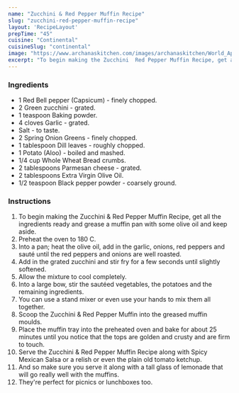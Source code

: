 ---
name: "Zucchini & Red Pepper Muffin Recipe"
slug: "zucchini-red-pepper-muffin-recipe"
layout: 'RecipeLayout'
prepTime: "45"
cuisine: "Continental"
cuisineSlug: "continental"
image: "https://www.archanaskitchen.com/images/archanaskitchen/World_Appetizers/zucchini_bell_pepper_muffin_cheese_recipe_party_snack_shutterstock_178467842.jpg"
excerpt: "To begin making the Zucchini  Red Pepper Muffin Recipe, get all the ingredients ready and grease a muffin pan with some olive oil and keep aside"
---

### Ingredients

- 1 Red Bell pepper (Capsicum) - finely chopped.
- 2 Green zucchini - grated.
- 1 teaspoon Baking powder.
- 4 cloves Garlic - grated.
- Salt - to taste.
- 2 Spring Onion Greens - finely chopped.
- 1 tablespoon Dill leaves - roughly chopped.
- 1 Potato (Aloo) - boiled and mashed.
- 1/4 cup Whole Wheat Bread crumbs.
- 2 tablespoons Parmesan cheese - grated.
- 2 tablespoons Extra Virgin Olive Oil.
- 1/2 teaspoon Black pepper powder - coarsely ground.

### Instructions

1. To begin making the Zucchini & Red Pepper Muffin Recipe, get all the ingredients ready and grease a muffin pan with some olive oil and keep aside.
1. Preheat the oven to 180 C.
1. Into a pan; heat the olive oil, add in the garlic, onions, red peppers and sauté until the red peppers and onions are well roasted.
1. Add in the grated zucchini and stir fry for a few seconds until slightly softened.
1. Allow the mixture to cool completely.
1. Into a large bow, stir the sautéed vegetables, the potatoes and the remaining ingredients.
1. You can use a stand mixer or even use your hands to mix them all together.
1. Scoop the Zucchini & Red Pepper Muffin into the greased muffin moulds.
1. Place the muffin tray into the preheated oven and bake for about 25 minutes until you notice that the tops are golden and crusty and are firm to touch.
1. Serve the Zucchini & Red Pepper Muffin Recipe along with Spicy Mexican Salsa or a relish or even the plain old tomato ketchup.
1. And so make sure you serve it along with a tall glass of lemonade that will go really well with the muffins.
1. They're perfect for picnics or lunchboxes too.
